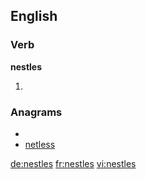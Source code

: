 ==English==

===Verb===
'''nestles'''

# {{third-person singular of|[[nestle]]}}

===Anagrams===
* {{alphagram|eelnsst}}
* [[netless#English|netless]]

[[de:nestles]]
[[fr:nestles]]
[[vi:nestles]]